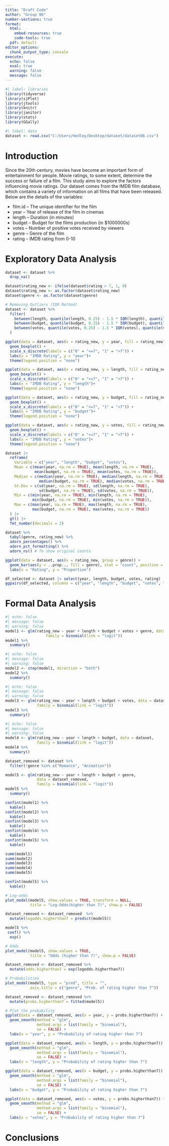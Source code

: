 ```yaml
---
title: "Draft Code"
author: "Group 06"
number-sections: true
format: 
  html:
    embed-resources: true
    code-tools: true
  pdf: default
editor_options: 
  chunk_output_type: console
execute:
  echo: false
  eval: true
  warning: false
  message: false
---
```


```r
#| label: libraries
library(tidyverse)
library(sjPlot)
library(jtools)
library(knitr)
library(janitor)
library(stats)
library(GGally)
```

```r
#| label: data
dataset <- read.csv("C:/Users/Hedley/Desktop/dataset/dataset06.csv")
```

# Introduction {#sec-Intro}

Since the 20th century, movies have become an important form of entertainment for people. Movie ratings, to some extent, determine the success or failure of a film. This study aims to explore the factors influencing movie ratings. Our dataset comes from the IMDB film database, which contains a variety of information on all films that have been released. Below are the details of the variables:

-   film.id -- The unique identifier for the film
-   year -- Year of release of the film in cinemas
-   length -- Duration (in minutes)
-   budget -- Budget for the films production (in \$1000000s)
-   votes -- Number of positive votes received by viewers
-   genre -- Genre of the film
-   rating -- IMDB rating from 0-10

# Exploratory Data Analysis {#sec-EDA}

```r
dataset <- dataset %>%
  drop_na()

dataset$rating_new <- ifelse(dataset$rating > 7, 1, 0)
dataset$rating_new <- as.factor(dataset$rating_new)
dataset$genre <- as.factor(dataset$genre)
```

```r
# Removing Outliers (IQR Method)
dataset <- dataset %>%
  filter(
    between(length, quantile(length, 0.25) - 1.5 * IQR(length), quantile(length, 0.75) + 1.5 * IQR(length)),
    between(budget, quantile(budget, 0.25) - 1.5 * IQR(budget), quantile(budget, 0.75) + 1.5 * IQR(budget)),
    between(votes, quantile(votes, 0.25) - 1.5 * IQR(votes), quantile(votes, 0.75) + 1.5 * IQR(votes))
  )
```

```r
ggplot(data = dataset, aes(x = rating_new, y = year, fill = rating_new)) +
  geom_boxplot() +
  scale_x_discrete(labels = c("0" = "<=7", "1" = ">7")) +
  labs(x = "IMDB Rating", y = "year")+ 
  theme(legend.position = "none")
```

```r
ggplot(data = dataset, aes(x = rating_new, y = length, fill = rating_new)) +
  geom_boxplot() +
  scale_x_discrete(labels = c("0" = "<=7", "1" = ">7")) +
  labs(x = "IMDB Rating", y = "length")+ 
  theme(legend.position = "none")
```

```r
ggplot(data = dataset, aes(x = rating_new, y = budget, fill = rating_new)) +
  geom_boxplot() +
  scale_x_discrete(labels = c("0" = "<=7", "1" = ">7")) +
  labs(x = "IMDB Rating", y = "budget")+ 
  theme(legend.position = "none")
```

```r
ggplot(data = dataset, aes(x = rating_new, y = votes, fill = rating_new)) +
  geom_boxplot() +
  scale_x_discrete(labels = c("0" = "<=7", "1" = ">7")) +
  labs(x = "IMDB Rating", y = "votes")+ 
  theme(legend.position = "none")
```

```r
dataset |> 
  reframe(
    Variable = c("year", "length", "budget", "votes"),
    Mean = c(mean(year, na.rm = TRUE), mean(length, na.rm = TRUE), 
             mean(budget, na.rm = TRUE), mean(votes, na.rm = TRUE)),
    Median = c(median(year, na.rm = TRUE), median(length, na.rm = TRUE), 
               median(budget, na.rm = TRUE), median(votes, na.rm = TRUE)),
    St.Dev = c(sd(year, na.rm = TRUE), sd(length, na.rm = TRUE), 
               sd(budget, na.rm = TRUE), sd(votes, na.rm = TRUE)),
    Min = c(min(year, na.rm = TRUE), min(length, na.rm = TRUE), 
            min(budget, na.rm = TRUE), min(votes, na.rm = TRUE)),
    Max = c(max(year, na.rm = TRUE), max(length, na.rm = TRUE), 
            max(budget, na.rm = TRUE), max(votes, na.rm = TRUE))
  ) |> 
  gt() |> 
  fmt_number(decimals = 2)
```

```r
dataset %>% 
  tabyl(genre, rating_new) %>% 
  adorn_percentages() %>% 
  adorn_pct_formatting() %>% 
  adorn_ns() # To show original counts

ggplot(data = dataset, aes(x = rating_new, group = genre)) +
  geom_bar(aes(y = ..prop.., fill = genre), stat = "count", position = "dodge") +
  labs(x = "Rating", y = "Proportion")
```

```r
df_selected <- dataset |> select(year, length, budget, votes, rating)
ggpairs(df_selected, columns = c("year", "length", "budget", "votes", "rating"))
```

# Formal Data Analysis {#sec-FDA}

```r
#| echo: false
#| message: false
#| warning: false
model1 <- glm(rating_new ~ year + length + budget + votes + genre, data = dataset, 
                  family = binomial(link = "logit"))
model1 %>%
  summary()
```

```r
#| echo: false
#| message: false
#| warning: false
model2 <- step(model1, direction = "both")
model2 %>%
  summary()
```

```r
#| echo: false
#| message: false
#| warning: false
model3 <- glm(rating_new ~ year + length + budget + votes, data = dataset, 
              family = binomial(link = "logit"))
model3 %>%
  summary()
```

```r
#| echo: false
#| message: false
#| warning: false
model4 <- glm(rating_new ~ year + length + budget, data = dataset, 
              family = binomial(link = "logit"))
model4 %>%
  summary()
```

```r
dataset_removed <- dataset %>%
  filter(!genre %in% c("Romance", "Animation"))

model5 <- glm(rating_new ~ year + length + budget + genre,
              data = dataset_removed,
              family = binomial(link = "logit"))
model5 %>%
  summary()
```

```r
confint(model1) %>%
  kable()
confint(model2) %>%
  kable()
confint(model3) %>%
  kable()
confint(model4) %>%
  kable()
confint(model5) %>%
  kable()
```

```r
summ(model1)
summ(model2)
summ(model3)
summ(model4)
summ(model5)
```

```r
confint(model5) %>%
  kable()
```

```r
# Log-odds
plot_model(model5, show.values = TRUE, transform = NULL,
           title = "Log-Odds(higher than 7)", show.p = FALSE)
```

```r
dataset_removed <- dataset_removed  %>%
  mutate(logodds.higherthan7 = predict(model5))
```

```r
model5 %>%
 coef() %>%
  exp()
```

```r
# Odds
plot_model(model5, show.values = TRUE,
           title = "Odds (higher than 7)", show.p = FALSE)
```

```r
dataset_removed <- dataset_removed %>%
  mutate(odds.higherthan7 = exp(logodds.higherthan7))
```

```r
# Probabilities
plot_model(model5, type = "pred", title = "",
           axis.title = c("genre", "Prob. of rating higher than 7"))
```

```r
dataset_removed <- dataset_removed %>% 
  mutate(probs.higherthan7 = fitted(model5))
```

```r
# Plot the probability
ggplot(data = dataset_removed, aes(x = year, y = probs.higherthan7)) +
  geom_smooth(method = "glm",
              method.args = list(family = "binomial"),
              se = FALSE) +
  labs(x = "year", y = "Probability of rating higher than 7")

ggplot(data = dataset_removed, aes(x = length, y = probs.higherthan7)) +
  geom_smooth(method = "glm",
              method.args = list(family = "binomial"),
              se = FALSE) +
  labs(x = "length", y = "Probability of rating higher than 7")

ggplot(data = dataset_removed, aes(x = budget, y = probs.higherthan7)) +
  geom_smooth(method = "glm",
              method.args = list(family = "binomial"),
              se = FALSE) +
  labs(x = "budget", y = "Probability of rating higher than 7")

ggplot(data = dataset_removed, aes(x = votes, y = probs.higherthan7)) +
  geom_smooth(method = "glm",
              method.args = list(family = "binomial"),
              se = FALSE) +
  labs(x = "votes", y = "Probability of rating higher than 7")
```

# Conclusions {#sec-Conc}
